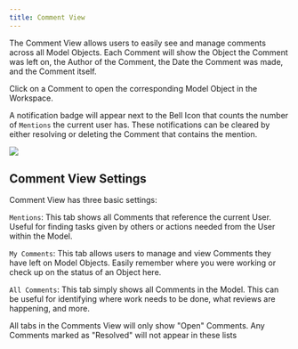 ```yaml
---
title: Comment View
---
```


The Comment View allows users to easily see and manage comments across all Model Objects. Each Comment will show the Object the Comment was left on, the Author of the Comment, the Date the Comment was made, and the Comment itself.

Click on a Comment to open the corresponding Model Object in the Workspace.

A notification badge will appear next to the Bell Icon that counts the number of `Mentions` the current user has. These notifications can be cleared by either resolving or deleting the Comment that contains the mention.

<Frame>
    <img noZoom src="/images/comment_view.png" />
</Frame>

## Comment View Settings

Comment View has three basic settings:

`Mentions`: This tab shows all Comments that reference the current User. Useful for finding tasks given by others or actions needed from the User within the Model.

`My Comments`: This tab allows users to manage and view Comments they have left on Model Objects. Easily remember where you were working or check up on the status of an Object here.

`All Comments`: This tab simply shows all Comments in the Model. This can be useful for identifying where work needs to be done, what reviews are happening, and more.

<Note>All tabs in the Comments View will only show "Open" Comments. Any Comments marked as "Resolved" will not appear in these lists</Note>